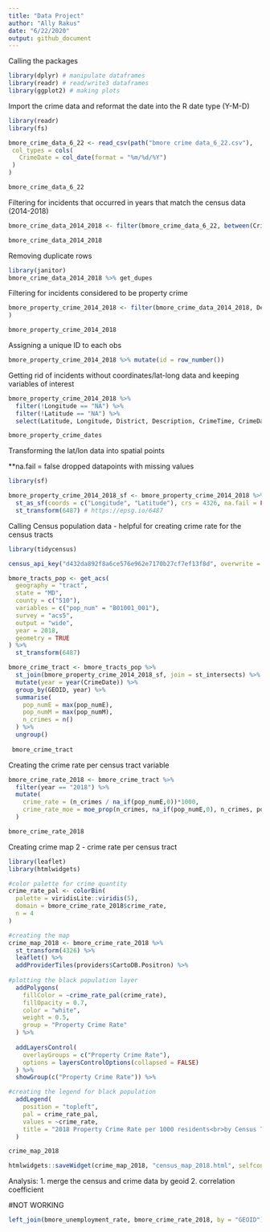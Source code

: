 ```yaml
---
title: "Data Project"
author: "Ally Rakus"
date: "6/22/2020"
output: github_document
---
```


Calling the packages 
```r
library(dplyr) # manipulate dataframes
library(readr) # read/write3 dataframes
library(ggplot2) # making plots
```

Import the crime data and reformat the date into the R date type (Y-M-D)
```r
library(readr)
library(fs)

bmore_crime_data_6_22 <- read_csv(path("bmore crime data_6_22.csv"),
 col_types = cols(
   CrimeDate = col_date(format = "%m/%d/%Y")
 )
)

bmore_crime_data_6_22

```

Filtering for incidents that occurred in years that match the census data (2014-2018)
```r
bmore_crime_data_2014_2018 <- filter(bmore_crime_data_6_22, between(CrimeDate, as.Date("2014-01-01"),as.Date("2018-12-31")))

bmore_crime_data_2014_2018
```

Removing duplicate rows 
```r
library(janitor)
bmore_crime_data_2014_2018 %>% get_dupes

```

Filtering for incidents considered to be property crime 
```r
bmore_property_crime_2014_2018 <- filter(bmore_crime_data_2014_2018, Description %in% c("BURGLARY", "LARCENY", "LARCENY FROM AUTO", "AUTO THEFT", "ARSON", "ROBBERY - STREET", "ROBBERY - CARJACKING", "ROBBERY - COMMERCIAL", "ROBBERY - RESIDENCE")
)

bmore_property_crime_2014_2018
```

Assigning a unique ID to each obs
```r
bmore_property_crime_2014_2018 %>% mutate(id = row_number())
```

Getting rid of incidents without coordinates/lat-long data and keeping variables of interest
```r

bmore_property_crime_2014_2018 %>% 
  filter(!Longitude == "NA") %>% 
  filter(!Latitude == "NA") %>% 
  select(Latitude, Longitude, District, Description, CrimeTime, CrimeDate) 

bmore_property_crime_dates

```

Transforming the lat/lon data into spatial points 

**na.fail = false dropped datapoints with missing values
```r
library(sf)

bmore_property_crime_2014_2018_sf <- bmore_property_crime_2014_2018 %>% 
  st_as_sf(coords = c("Longitude", "Latitude"), crs = 4326, na.fail = FALSE) %>% 
  st_transform(6487) # https://epsg.io/6487
```

Calling Census population data - helpful for creating crime rate for the census tracts
```r
library(tidycensus)

census_api_key("d432da892f8a6ce576e962e7170b27cf7ef13f8d", overwrite = TRUE, install = TRUE) 

bmore_tracts_pop <- get_acs(
  geography = "tract", 
  state = "MD",
  county = c("510"),
  variables = c("pop_num" = "B01001_001"),
  survey = "acs5",
  output = "wide",
  year = 2018,
  geometry = TRUE
) %>% 
  st_transform(6487)
```

```r

bmore_crime_tract <- bmore_tracts_pop %>% 
  st_join(bmore_property_crime_2014_2018_sf, join = st_intersects) %>%
  mutate(year = year(CrimeDate)) %>%
  group_by(GEOID, year) %>%
  summarise(
    pop_numE = max(pop_numE),
    pop_numM = max(pop_numM),
    n_crimes = n()
  ) %>% 
  ungroup()
  
 bmore_crime_tract 
```

Creating the crime rate per census tract variable 
```r
bmore_crime_rate_2018 <- bmore_crime_tract %>% 
  filter(year == "2018") %>% 
  mutate(
    crime_rate = (n_crimes / na_if(pop_numE,0))*1000,
    crime_rate_moe = moe_prop(n_crimes, na_if(pop_numE,0), n_crimes, pop_numM)
  )

bmore_crime_rate_2018
```

Creating crime map 2 - crime rate per census tract 
```r
library(leaflet)
library(htmlwidgets)

#color palette for crime quantity
crime_rate_pal <- colorBin(
  palette = viridisLite::viridis(5), 
  domain = bmore_crime_rate_2018$crime_rate, 
  n = 4
)

#creating the map
crime_map_2018 <- bmore_crime_rate_2018 %>% 
  st_transform(4326) %>% 
  leaflet() %>% 
  addProviderTiles(providers$CartoDB.Positron) %>%
  
#plotting the black population layer 
  addPolygons(
    fillColor = ~crime_rate_pal(crime_rate),
    fillOpacity = 0.7,
    color = "white",
    weight = 0.5,
    group = "Property Crime Rate"
  ) %>% 
  
  addLayersControl(
    overlayGroups = c("Property Crime Rate"),
    options = layersControlOptions(collapsed = FALSE)
  ) %>% 
  showGroup(c("Property Crime Rate")) %>% 

#creating the legend for black population
  addLegend(
    position = "topleft", 
    pal = crime_rate_pal, 
    values = ~crime_rate, 
    title = "2018 Property Crime Rate per 1000 residents<br>by Census Tract"
  )

crime_map_2018

htmlwidgets::saveWidget(crime_map_2018, "census_map_2018.html", selfcontained = TRUE)
```

Analysis: 
1. merge the census and crime data by geoid
2. correlation coefficient 

#NOT WORKING
```r
left_join(bmore_unemployment_rate, bmore_crime_rate_2018, by = "GEOID")

```








